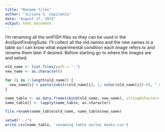 ```yaml
---
title: "Rename files"
author: "Juliana S. Capitanio"
date: "August 17, 2015"
output: html_document
---
```


I'm renaming all the smFISH files so they can be used in the AroSpotFindingSuite.
I'll collect all the old names and the new names in a table so I can know what experimental condition each image refers to and rename them later if desired.
Before starting go to where the images are and setwd.
```r
old_name <- list.files(path = ".")
new_name <- as.character()

for (i in 1:length(old_name)) {  
  new_name[i] = paste(substr(old_name[i], 1, nchar(old_name[i])-4), "_mask3D.tif", sep = '')
}

name_table <- as.data.frame(cbind(old_name, new_name), stringAsFactors = FALSE)
name_table[] <- lapply(name_table, as.character)

file.rename(name_table$old_name, name_table$new_name)

setwd("../")
write.csv(name_table, 'renaming table nuclei masks.csv')

```

